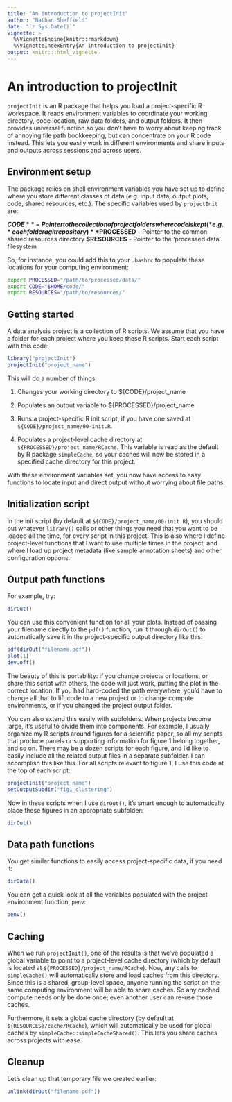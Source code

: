 ```yaml
---
title: "An introduction to projectInit"
author: "Nathan Sheffield"
date: "`r Sys.Date()`"
vignette: >
  %\VignetteEngine{knitr::rmarkdown}
  %\VignetteIndexEntry{An introduction to projectInit}
output: knitr:::html_vignette
---
```


# An introduction to projectInit

`projectInit` is an R package that helps you load a project-specific R workspace. It reads environment variables to coordinate your working directory, code location, raw data folders, and output folders. It then provides universal function so you don't have to worry about keeping track of annoying file path bookkeeping, but can concentrate on your R code instead. This lets you easily work in different environments and share inputs and outputs across sessions and across users.

## Environment setup

The package relies on shell environment variables you have set up to define where you store different classes of data (*e.g.* input data, output plots, code, shared resources, etc.).  The specific variables used by `projectInit` are:

**$CODE** - Pointer to the collection of project folders where code is kept (*e.g.* each folder a git repository)
**$PROCESSED** - Pointer to the common shared resources directory
**$RESOURCES** - Pointer to the 'processed data' filesystem

So, for instance, you could add this to your `.bashrc` to populate these locations for your computing environment:

```bash
export PROCESSED="/path/to/processed/data/"
export CODE="$HOME/code/"
export RESOURCES="/path/to/resources/"
```

## Getting started

A data analysis project is a collection of R scripts. We assume that you have a folder for each project where you keep these R scripts. Start each script with this code:

```r
library("projectInit")
projectInit("project_name")
```

This will do a number of things:

1. Changes your working directory to ${CODE}/project_name

2. Populates an output variable to ${PROCESSED}/project_name

3. Runs a project-specific R init script, if you have one saved at `${CODE}/project_name/00-init.R`.

4. Populates a project-level cache directory at `${PROCESSED}/project_name/RCache`. This variable is read as the default by R package `simpleCache`, so your caches will now be stored in a specified cache directory for this project.

With these environment variables set, you now have access to easy functions to locate input and direct output without worrying about file paths. 

## Initialization script

In the init script (by default at `${CODE}/project_name/00-init.R`), you should put whatever `library()` calls or other things you need that you want to be loaded all the time, for every script in this project. This is also where I define project-level functions that I want to use multiple times in the project, and where I load up project metadata (like sample annotation sheets) and other configuration options.

## Output path functions

For example, try:

```r
dirOut()
```

You can use this convenient function for all your plots. Instead of passing your filename directly to the `pdf()` function, run it through `dirOut()` to automatically save it in the project-specific output directory like this:

```r
pdf(dirOut("filename.pdf"))
plot(1)
dev.off()
```

The beauty of this is portability: if you change projects or locations, or share this script with others, the code will just work, putting the plot in the correct location. If you had hard-coded the path everywhere, you'd have to change all that to lift code to a new project or to change compute environments, or if you changed the project output folder.

You can also extend this easily with subfolders. When projects become large, it's useful to divide them into components. For example, I usually organize my R scripts around figures for a scientific paper, so all my scripts that produce panels or supporting information for figure 1 belong together, and so on. There may be a dozen scripts for each figure, and I'd like to easily include all the related output files in a separate subfolder. I can accomplish this like this. For all scripts relevant to figure 1, I use this code at the top of each script:


```r
projectInit("project_name")
setOutputSubdir("fig1_clustering")
```

Now in these scripts when I use `dirOut()`, it's smart enough to automatically place these figures in an appropriate subfolder:

```r
dirOut()
```

## Data path functions

You get similar functions to easily access project-specific data, if you need it:

```r
dirData()
```

You can get a quick look at all the variables populated with the project environment function, `penv`:

```r
penv()
```


## Caching

When we run `projectInit()`, one of the results is that we've populated a global variable to point to a project-level cache directory (which by default is located at `${PROCESSED}/project_name/RCache`). Now, any calls to `simpleCache()` will automatically store and load caches from this directory. Since this is a shared, group-level space, anyone running the script on the same computing environment will be able to share caches. So any cached compute needs only be done once; even another user can re-use those caches.

Furthermore, it sets a global cache directory (by default at `${RESOURCES}/cache/RCache`), which will automatically be used for global caches by `simpleCache::simpleCacheShared()`. This lets you share caches across projects with ease.

## Cleanup

Let's clean up that temporary file we created earlier:

```r
unlink(dirOut("filename.pdf"))
```
